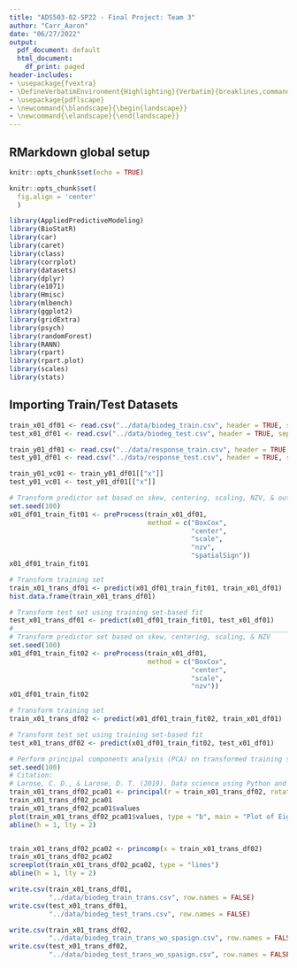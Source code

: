 ```yaml
---
title: "ADS503-02-SP22 - Final Project: Team 3"
author: "Carr_Aaron"
date: "06/27/2022"
output:
  pdf_document: default
  html_document:
    df_print: paged
header-includes:
- \usepackage{fvextra}
- \DefineVerbatimEnvironment{Highlighting}{Verbatim}{breaklines,commandchars=\\\{\}}
- \usepackage{pdflscape}
- \newcommand{\blandscape}{\begin{landscape}}
- \newcommand{\elandscape}{\end{landscape}}
---
```


## RMarkdown global setup
```r
knitr::opts_chunk$set(echo = TRUE)
```

```r
knitr::opts_chunk$set(
  fig.align = 'center'
  )
```

```r
library(AppliedPredictiveModeling)
library(BioStatR)
library(car)
library(caret)
library(class)
library(corrplot)
library(datasets)
library(dplyr)
library(e1071)
library(Hmisc)
library(mlbench)
library(ggplot2)
library(gridExtra)
library(psych)
library(randomForest)
library(RANN)
library(rpart)
library(rpart.plot)
library(scales)
library(stats)
```

## Importing Train/Test Datasets
```r
train_x01_df01 <- read.csv("../data/biodeg_train.csv", header = TRUE, sep = ",")
test_x01_df01 <- read.csv("../data/biodeg_test.csv", header = TRUE, sep = ",")

train_y01_df01 <- read.csv("../data/response_train.csv", header = TRUE, sep = ",")
test_y01_df01 <- read.csv("../data/response_test.csv", header = TRUE, sep = ",")

train_y01_vc01 <- train_y01_df01[["x"]]
test_y01_vc01 <- test_y01_df01[["x"]]
```

```r
# Transform predictor set based on skew, centering, scaling, NZV, & outliers
set.seed(100)
x01_df01_train_fit01 <- preProcess(train_x01_df01,
                                   method = c("BoxCox",
                                              "center",
                                              "scale",
                                              "nzv",
                                              "spatialSign"))
x01_df01_train_fit01

# Transform training set
train_x01_trans_df01 <- predict(x01_df01_train_fit01, train_x01_df01)
hist.data.frame(train_x01_trans_df01)

# Transform test set using training set-based fit
test_x01_trans_df01 <- predict(x01_df01_train_fit01, test_x01_df01)
#_______________________________________________________________________________
# Transform predictor set based on skew, centering, scaling, & NZV
set.seed(100)
x01_df01_train_fit02 <- preProcess(train_x01_df01,
                                   method = c("BoxCox",
                                              "center",
                                              "scale",
                                              "nzv"))
x01_df01_train_fit02

# Transform training set
train_x01_trans_df02 <- predict(x01_df01_train_fit02, train_x01_df01)

# Transform test set using training set-based fit
test_x01_trans_df02 <- predict(x01_df01_train_fit02, test_x01_df01)

# Perform principal components analysis (PCA) on transformed training set
set.seed(100)
# Citation:
# Larose, C. D., & Larose, D. T. (2019). Data science using Python and R. John Wiley & Sons.
train_x01_trans_df02_pca01 <- principal(r = train_x01_trans_df02, rotate = "varimax", nfactors = 32)
train_x01_trans_df02_pca01
train_x01_trans_df02_pca01$values
plot(train_x01_trans_df02_pca01$values, type = "b", main = "Plot of Eigenvalues", ylab = "Value", xlab = "Component")
abline(h = 1, lty = 2)


train_x01_trans_df02_pca02 <- princomp(x = train_x01_trans_df02)
train_x01_trans_df02_pca02
screeplot(train_x01_trans_df02_pca02, type = "lines")
abline(h = 1, lty = 2)
```

```r
write.csv(train_x01_trans_df01,
          "../data/biodeg_train_trans.csv", row.names = FALSE)
write.csv(test_x01_trans_df01,
          "../data/biodeg_test_trans.csv", row.names = FALSE)

write.csv(train_x01_trans_df02,
          "../data/biodeg_train_trans_wo_spasign.csv", row.names = FALSE)
write.csv(test_x01_trans_df02,
          "../data/biodeg_test_trans_wo_spasign.csv", row.names = FALSE)
```
